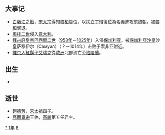 {{yearTOC|981|于阗'''[[中興_(于闐)|中興]]四年'''；辽'''[[乾亨_(辽朝)|-{乾}-亨]]三年'''；北宋'''[[太平兴国|太平兴国]]六年'''；大理'''[[明政_(大理)|明政]]十三年'''；越南'''[[天福_(越南)|天福]]二年'''；定安國'''[[元興_(定安國)|元興]]六年'''；日本'''[[天元_(日本)|天元]]四年'''}}

== 大事记 ==
*[[白藤江之战_(981年)|白藤江之戰]]，[[宋太宗|宋太宗]]得知[[黎桓|黎桓]]篡位，以扶立[[丁廢帝|丁璿]]復位為名義進攻[[前黎朝|前黎朝]]，被[[黎桓|黎桓]]擊退。
*[[奥托二世_(神圣罗马帝国)|奧托二世]]侵入[[意大利|意大利]]。
*[[拜占庭皇帝列表|拜占庭皇帝]][[巴西尔二世|巴西爾二世]]（[[958年|958年]]－[[1025年|1025年]]）入侵[[保加利亚|保加利亚]]，被[[保加利亚君主列表|保加利亞沙皇]]沙皇萨穆伊尔（Самуил）（？－1014年）击败于索非亚附近。
*[[維京人|維京人]][[紅鬍子艾瑞克|紅鬍子艾瑞克]]從[[歐洲|歐洲]]北部流亡至[[格陵蘭|格陵蘭]]。

== 出生 ==
*

== 逝世 ==
{{Wikisource year mention}}
*[[趙德芳|趙德芳]]，[[赵匡胤|宋太祖]]四子。
*[[高丽景宗|高丽景宗]]王伷，[[高麗|高麗]]第五任君主。

[[Category:981年|*]]
[[Category:980年代|1年]]
[[Category:10世纪各年|8]]